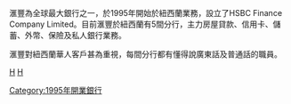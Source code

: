 {{Infobox Company |   
  company_name = 香港上海滙豐銀行有限公司 (The Hongkong and Shanghai Banking Corporation)|   
  company_logo = [[File:HSBC_滙豐.svg|200px]] |  
  company_type = 有限公司 |
  company_slogan = 環球金融　地方智慧 / The World's local bank |
  parent = [[滙豐控股有限公司|滙豐控股有限公司]]|
  foundation = 1995年 |   
  location = {{NZL}} |   
  key_people = Norman Wilson －[[行政總裁|行政總裁]] |   
  industry=金融業|
  num_employees =  |   
  homepage = http://www.hsbc.co.nz   
}}

滙豐為全球最大銀行之一，於1995年開始於紐西蘭業務，設立了HSBC Finance Company Limited。目前滙豐於紐西蘭有5間分行，主力房屋貸款、信用卡、儲蓄、外幣、保險及私人銀行業務。

滙豐對紐西蘭華人客戶甚為重視，每間分行都有懂得說廣東話及普通話的職員。


[[category:新西蘭公司|H]]
[[Category:1995年開業銀行|Category:1995年開業銀行]]
[[category:滙豐|H]]
